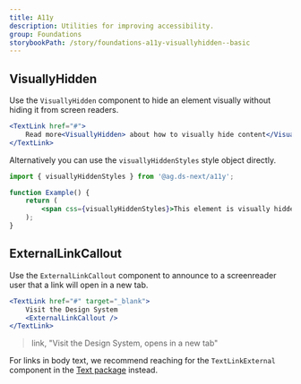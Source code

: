 ```yaml
---
title: A11y
description: Utilities for improving accessibility.
group: Foundations
storybookPath: /story/foundations-a11y-visuallyhidden--basic
---
```


## VisuallyHidden

Use the `VisuallyHidden` component to hide an element visually without hiding it from screen readers.

```jsx live
<TextLink href="#">
	Read more<VisuallyHidden> about how to visually hide content</VisuallyHidden>
</TextLink>
```

Alternatively you can use the `visuallyHiddenStyles` style object directly.

```jsx
import { visuallyHiddenStyles } from '@ag.ds-next/a11y';

function Example() {
	return (
		<span css={visuallyHiddenStyles}>This element is visually hidden</span>
	);
}
```

## ExternalLinkCallout

Use the `ExternalLinkCallout` component to announce to a screenreader user that a link will open in a new tab.

```jsx live
<TextLink href="#" target="_blank">
	Visit the Design System
	<ExternalLinkCallout />
</TextLink>
```

> link, "Visit the Design System, opens in a new tab"

For links in body text, we recommend reaching for the `TextLinkExternal` component in the [Text package](text#TextLinkExternal) instead.
